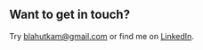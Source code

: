 ## Want to get in touch?

Try blahutkam@gmail.com or find me on <a href="https://www.linkedin.com/in/martin-blahutka/" target="_blank">
LinkedIn</a>.
